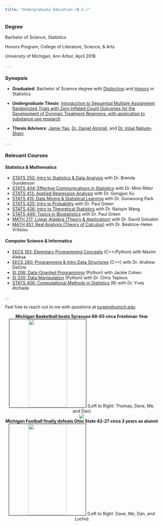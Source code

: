 ```yaml
---
title: "Undergraduate Education (B.S.)"
---
```


<h3><b>Degree</b></h3>

Bachelor of Science, Statistics

Honors Program, College of Literature, Science, & Arts

University of Michigan, Ann Arbor, April 2018

. . .

<h3><b>Synopsis</b></h3>

- **Graduated**: Bachelor of Science degree with [Distinction]() and [Honors]()  in Statistics

- **Undergraduate Thesis**: [Introduction to Sequential Multiple Assignment Randomized Trials with Zero Inflated Count Outcomes for the Development of Dynmaic Treatment Regimens: with application to substance use research]()

- **Thesis Advisors**: [Jamie Yap](https://jamieyap.github.io/), [Dr. Daniel Almirall](https://lsa.umich.edu/stats/people/faculty/DanielAlmirall.html), and [Dr. Inbal Nahum-Shani](http://www-personal.umich.edu/~inbal/)

. . .

<h3><b>Relevant Courses</b></h3>

<h4><b>Statistics & Mathematics</b></h4>

- [STATS 250: Intro to Statistics & Data Analysis]() with Dr. Brenda Gunderson
- [STATS 404: Effective Communications in Statistics]() with Dr. Mimi Ritter
- [STATS 413: Applied Regression Analysis]() with Dr. Gongjun Xu
- [STATS 415: Data Mining & Statistical Learning]() with Dr. Gunwoong Park
- [STATS 425: Intro to Probability]() with Dr. Paul Green
- [STATS 426: Intro to Theoretical Statistics]() with Dr. Naisyin Wang
- [STATS 449: Topics in Biostatistics]() with Dr. Paul Green
- [MATH 217: Linear Algebra (Theory & Application)]() with Dr. David Goluskin
- [MATH 451: Real Analysis (Theory of Calculus)]() with Dr. Beatrice-Helen Vritsiou

<h4><b>Computer Science & Informatics</b></h4>

- [EECS 183: Elemntary Programming Concepts]() (C++/Python) with Maxim Aleksa
- [EECS 280: Programming & Intro Data Structures]() (C++) with Dr. Andrew DeOrio
- [SI 206: Data-Oriented Programming]() (Python) with Jackie Cohen
- [SI 330: Data Manipulation]() (Python) with Dr. Chris Teplovs
- [STATS 406: Computational Methods in Statistics]() (R) with Dr. Yves Atchade

...

Feel free to reach out to me with questions at [tureen@umich.edu]()

<center>
<b>Michigan Basketball beats Syracuse 68-65 circa Freshman Year</b>
<img src="pictures\um_bball.jpg" style="height:290px; width:50%; border:1px solid; border-color:black">
(Left to Right: Thomas, Dave, Me, and Dan)
</center>

<center>
<img src="pictures\um_bball.jpg">
</center>

<center>
<b>Michigan Football finally defeats Ohio State 42-27 circa 3 years as alumni</b>
<img src="pictures\umich_v_osu_2.jpg" style="height:300px; width:50%; border:1px solid; border-color:black">
(Left to Right: Dave, Me, Dan, and Lucho)
</center>












